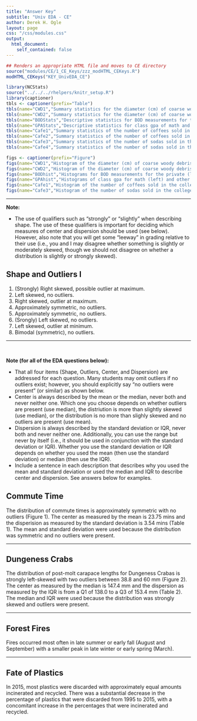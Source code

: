 ```yaml
---
title: "Answer Key"
subtitle: "Univ EDA - CE"
author: Derek H. Ogle
layout: page
css: "/css/modules.css"
output:
  html_document:
    self_contained: false
---
```


```r
## Renders an appropriate HTML file and moves to CE directory
source("modules/CE/1_CE_Keys/zzz_modHTML_CEKeys.R")
modHTML_CEKeys("KEY_UnivEDA_CE")
```

```r
library(NCStats)
source("../../../rhelpers/knitr_setup.R")
library(captioner)
tbls <- captioner(prefix="Table")
tbls(name="CWD1","Summary statistics for the diameter (cm) of coarse woody debris in Allequash Lake, WI.")
tbls(name="CWD2","Summary statistics for the diameter (cm) of coarse woody debris in Allequash Lake, WI separated by exposure category.")
tbls(name="BODStats","Descriptive statistics for BOD measurements for the private and state labs.")
tbls(name="GPAStats","Descriptive statistics for class gpa of math and other courses at the University of North Carolina")
tbls(name="Cafe1","Summary statistics of the number of coffees sold in the college cafe.")
tbls(name="Cafe2","Summary statistics of the number of coffees sold in the college cafe separated by day of the week.")
tbls(name="Cafe3","Summary statistics of the number of sodas sold in the college cafe.")
tbls(name="Cafe4","Summary statistics of the number of sodas sold in the college cafe separated by day of the week.")

figs <- captioner(prefix="Figure")
figs(name="CWD1","Histogram of the diameter (cm) of coarse woody debris in Allequash Lake, WI.")
figs(name="CWD2","Histogram of the diameter (cm) of coarse woody debris in Allequash Lake, WI separated by exposure category.")
figs(name="BODhist","Histograms for BOD measurements for the private (left) and state (right) labs.")
figs(name="GPAhist","Histograms of class gpa for math (left) and other (right) courses at the University of North Carolina.")
figs(name="Cafe1","Histogram of the number of coffees sold in the college cafe.")
figs(name="Cafe3","Histogram of the number of sodas sold in the college cafe.")
```

----

<div class="alert alert-warning">
<strong>Note:</strong> 
<ul>
<li>The use of qualifiers such as "strongly" or "slightly" when describing shape. The use of these qualifiers is important for deciding which measures of center and dispersion should be used (see below). However, also note that you will get some "leeway" in grading relative to their use (i.e., you and I may disagree whether something is slightly or moderately skewed, though we should not disagree on whether a distribution is slightly or strongly skewed).</li>
</ul>
</div>

## Shape and Outliers I

1. (Strongly) Right skewed, possible outlier at maximum.
1. Left skewed, no outliers.
1. Right skewed, outlier at maximum.
1. Approximately symmetric, no outliers.
1. Approximately symmetric, no outliers.
1. (Srongly) Left skewed, no outliers.
1. Left skewed, outlier at minimum.
1. Bimodal (symmetric), no outliers.

----

<br>

<div class="alert alert-warning">
<strong>Note (for all of the EDA questions below):</strong> 
<ul>
<li>That all four items (Shape, Outliers, Center, and Dispersion) are addressed for each question. Many students may omit outliers if no outliers exist; however, you should explicitly say "no outliers were present" (or similar) as shown below.</li>
<li>Center is always described by the mean or the median, never both and never neither one. Which one you choose depends on whether outliers are present (use median), the distriution is more than slightly skewed (use median), or the distribution is no more than slighly skewed and no outliers are present (use mean).</li>
<li>Dispersion is always described by the standard deviation or IQR, never both and never neither one. Additionally, you can use the range but never by itself (i.e., it should be used in conjunction with the standard deviation or IQR). Whether you use the standard deviation or IQR depends on whether you used the mean (then use the standard deviation) or median (then use the IQR).</li>
<li>Include a sentence in each description that describes why you used the mean and standard deviation or used the median and IQR to describe center and dispersion. See answers below for examples.
</ul>
</div>

## Commute Time
The distribution of commute times is approximately symmetric with no outliers (Figure 1). The center as measured by the mean is 23.75 mins and the disperision as measured by the standard deviation is 3.54 mins (Table 1). The mean and standard deviation were used because the distribution was symmetric and no outliers were present.

----

## Dungeness Crabs
The distribution of post-molt carapace lengths for Dungeness Crabas is strongly left-skewed with two outliers between 38.8 and 60 mm (Figure 2). The center as measured by the median is 147.4 mm and the dispersion as measured by the IQR is from a Q1 of 138.0 to a Q3 of 153.4 mm (Table 2). The median and IQR were used because the distribution was strongly skewed and outliers were present.

----

## Forest Fires
Fires occurred most often in late summer or early fall (August and September) with a smaller peak in late winter or early spring (March).

----

## Fate of Plastics
In 2015, most plastics were discarded with approximately equal amounts incinerated and recycled. There was a substantial decrease in the percentage of plastics that were discarded from 1995 to 2015, with a concomitant increase in the percentages that were incinerated and recycled.
